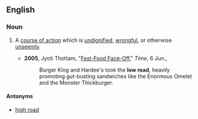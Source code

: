 ==English==

===Noun===
{{en-noun|sg=[[low]] [[road]]}}

# {{idiomatic}} A [[course of action]] which is [[undignified]], [[wrongful]], or otherwise [[unseemly]].
#* '''2005''', Jyoti Thottam, "[http://www.time.com/time/magazine/article/0,9171,1069473,00.html Fast-Food Face-Off]," ''Time'', 6 Jun.,
#*: Burger King and Hardee's took the '''low road''', heavily promoting gut-busting sandwiches like the Enormous Omelet and the Monster Thickburger.

====Antonyms====
* [[high road]]